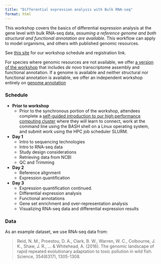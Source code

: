 ```yaml
---
title: "Differential expression analysis with Bulk RNA-seq"
format: html
---
```


This workshop covers the basics of differential expression analysis at the gene level with bulk RNA-seq data, *assuming a reference genome and both structural and functional annotation are available*. This workflow can apply to model organisms, and others with published genomic resources. 

See [this site](https://bioinformatics.uconn.edu/cbc-workshops/) for our workshop schedule and registration link. 

::: {.callout-note}
For species where genomic resources are not available, we offer [a version of the workshop](bulkRNAdeNovo.qmd) that includes *de novo* transcriptome assembly and functional annotation. If a genome is available and neither structural nor functional annotation is available, we offer an independent workshop entirely on [genome annotation](genomeAnnotation.qmd)
:::

### Schedule

- **Prior to workshop**
  - Prior to the synchronous portion of the workshop, attendees complete a [self-guided introduction to our high performance computing cluster](introHPC.qmd) where they will learn to connect, work at the command line using the BASH shell on a Linux operating system, and submit work using the HPC job scheduler SLURM. 
- **Day 1**
  - Intro to sequencing technologies
  - Intro to RNA-seq data
  - Study design considerations
  - Retrieving data from NCBI
  - QC and Trimming
- **Day 2**
  - Reference alignment
  - Expression quantification
- **Day 3**
  - Expression quantification continued.
  - Differential expression analysis
  - Functional annotations
  - Gene set enrichment and over-representation analysis
  - Visualizing RNA-seq data and differential expression results


### Data

As an example dataset, we use RNA-seq data from:

>Reid, N. M., Proestou, D. A., Clark, B. W., Warren, W. C., Colbourne, J. K., Shaw, J. R., ... & Whitehead, A. (2016). The genomic landscape of rapid repeated evolutionary adaptation to toxic pollution in wild fish. Science, 354(6317), 1305-1308.
